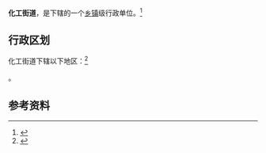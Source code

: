 {{中国乡级行政区|21/11/02/007/000}}

'''化工街道'''，是{{PRC admin/fullname|21/11/02/007/000|3}}下辖的一个[[乡镇|乡镇]]级行政单位。<ref>{{PRC admin/ref sgc|{{PRC admin/parent|21/11/02/007/000}}}}</ref>

== 行政区划 ==

化工街道下辖以下地区：<ref>{{PRC admin/ref sgc|21/11/02/007/000}}</ref>

{{PRC admin/children|21/11/02/007/000}}。

== 参考资料 ==

{{reflist}}

{{行政区划小作品}}
{{PRC admin/navcat|21/11/02/007/000}}